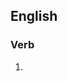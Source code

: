 ==English==

===Verb===
{{head|en|present participle}}

# {{present participle of|extrude|lang=en|nocat=1}}